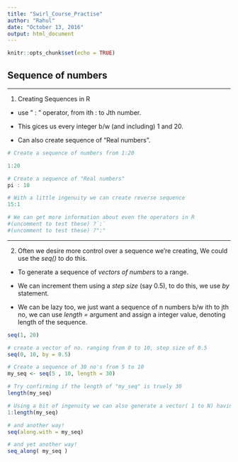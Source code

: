 ```yaml
---
title: "Swirl_Course_Practise"
author: "Rahul"
date: "October 13, 2016"
output: html_document
---
```


```r
knitr::opts_chunk$set(echo = TRUE)
```

## Sequence of numbers
-- --

1. Creating Sequences in R

  + use " : " operator, from ith : to Jth number.
  
  + This gices us every integer b/w (and including) 1 and 20.
  
  + Can also create sequence of "Real numbers".
  
  
```r
# Create a sequence of numbers from 1:20

1:20

# Create a sequence of "Real numbers"
pi : 10

# With a little ingenuity we can create reverse sequence
15:1

# We can get more information about even the operators in R
#(uncomment to test these) ?`:` 
#(uncomment to test these) ?":"

```

-- --

2. Often we desire more control over a sequence we're creating, We could use the _seq()_ to do this.

  + To generate a sequence of _vectors of numbers_ to a range.
  
  + We can increment them using a _step size_ (say 0.5), to do this, we use _by_ statement.
  
  + We can be lazy too, we just want a sequence of n numbers b/w ith to jth no, we can use _length =_ argument and assign a integer value, denoting length of the sequence.
  
```R
seq(1, 20)

# create a vector of no. ranging from 0 to 10, step size of 0.5
seq(0, 10, by = 0.5)

# Create a sequence of 30 no's from 5 to 10
my_seq <- seq(5 , 10, length = 30)

# Try confirming if the length of "my_seq" is truely 30
length(my_seq)

# Using a bit of ingenuity we can also generate a vector( 1 to N) having the same length of my_seq if we don't know the length of my_seq
1:length(my_seq)

# and another way!
seq(along.with = my_seq)

# and yet another way!
seq_along( my_seq )



```